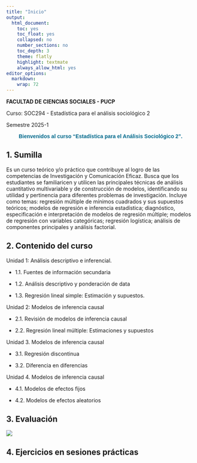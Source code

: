 ```yaml
---
title: "Inicio"
output:
  html_document:
    toc: yes
    toc_float: yes
    collapsed: no
    number_sections: no
    toc_depth: 3
    theme: flatly
    highlight: textmate
    always_allow_html: yes
editor_options: 
  markdown: 
    wrap: 72
---
```


**FACULTAD DE CIENCIAS SOCIALES - PUCP**

Curso: SOC294 - Estadística para el análisis sociológico 2

Semestre 2025-1

```{=html}
<style>
.custom-text {
  color: #00688B;
  font-family: Helvetica, sans-serif;
  text-align: center;
  font-weight: bold;
  font-size: 24 px;
}
</style>
```
::: custom-text
Bienvenidos al curso "Estadística para el Análisis Sociológico 2".
:::

## 1. Sumilla

Es un curso teórico y/o práctico que contribuye al logro de las
competencias de Investigación y Comunicación Eficaz. Busca que los
estudiantes se familiaricen y utilicen las principales técnicas de
análisis cuantitativo multivariable y de construcción de modelos,
identificando su utilidad y pertinencia para diferentes problemas de
investigación. Incluye como temas: regresión múltiple de mínimos
cuadrados y sus supuestos teóricos; modelos de regresión e inferencia
estadística; diagnóstico, especificación e interpretación de modelos de
regresión múltiple; modelos de regresión con variables categóricas;
regresión logística; análisis de componentes principales y análisis
factorial.

## 2. Contenido del curso

Unidad 1: Análisis descriptivo e inferencial.

-   1.1. Fuentes de información secundaria

-   1.2. Análisis descriptivo y ponderación de data

-   1.3. Regresión lineal simple: Estimación y supuestos.

Unidad 2: Modelos de inferencia causal

-    2.1. Revisión de modelos de inferencia causal

-   2.2. Regresión lineal múltiple: Estimaciones y supuestos

Unidad 3. Modelos de inferencia causal

-    3.1. Regresión discontinua

-   3.2. Diferencia en diferencias

Unidad 4. Modelos de inferencia causal

-   4.1. Modelos de efectos fijos

-   4.2. Modelos de efectos aleatorios

## 3. Evaluación

![](tablaindex.png)

## 4. Ejercicios en sesiones prácticas


